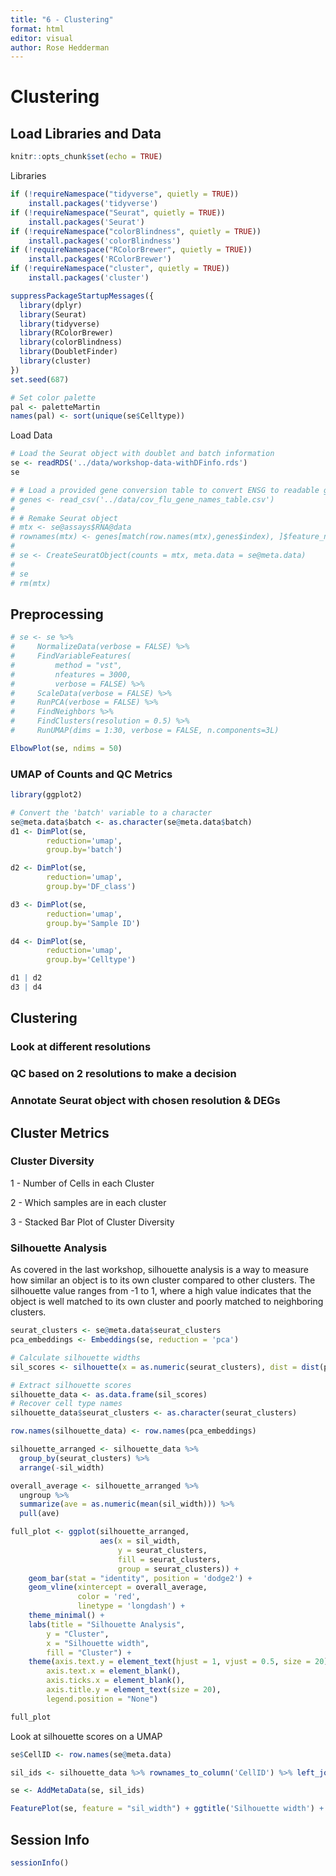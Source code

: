 ```yaml
---
title: "6 - Clustering"
format: html
editor: visual
author: Rose Hedderman
---
```


# Clustering

## Load Libraries and Data


```r
knitr::opts_chunk$set(echo = TRUE)
```

Libraries
```r
if (!requireNamespace("tidyverse", quietly = TRUE))
    install.packages('tidyverse')
if (!requireNamespace("Seurat", quietly = TRUE))
    install.packages('Seurat')
if (!requireNamespace("colorBlindness", quietly = TRUE))
    install.packages('colorBlindness')
if (!requireNamespace("RColorBrewer", quietly = TRUE))
    install.packages('RColorBrewer')
if (!requireNamespace("cluster", quietly = TRUE))
    install.packages('cluster')
```

```r
suppressPackageStartupMessages({
  library(dplyr)
  library(Seurat)
  library(tidyverse)
  library(RColorBrewer)
  library(colorBlindness)
  library(DoubletFinder)
  library(cluster)
})
set.seed(687)

# Set color palette
pal <- paletteMartin
names(pal) <- sort(unique(se$Celltype))
```

Load Data
```r
# Load the Seurat object with doublet and batch information
se <- readRDS('../data/workshop-data-withDFinfo.rds')
se 

# # Load a provided gene conversion table to convert ENSG to readable gene symbols
# genes <- read_csv('../data/cov_flu_gene_names_table.csv') 
# 
# # Remake Seurat object
# mtx <- se@assays$RNA@data
# rownames(mtx) <- genes[match(row.names(mtx),genes$index), ]$feature_name
# 
# se <- CreateSeuratObject(counts = mtx, meta.data = se@meta.data)
# 
# se
# rm(mtx)
```
## Preprocessing

```r
# se <- se %>%
#     NormalizeData(verbose = FALSE) %>%
#     FindVariableFeatures(
#         method = "vst",
#         nfeatures = 3000,
#         verbose = FALSE) %>%
#     ScaleData(verbose = FALSE) %>%
#     RunPCA(verbose = FALSE) %>%
#     FindNeighbors %>%
#     FindClusters(resolution = 0.5) %>%
#     RunUMAP(dims = 1:30, verbose = FALSE, n.components=3L)

ElbowPlot(se, ndims = 50)
```

### UMAP of Counts and QC Metrics

```r
library(ggplot2)

# Convert the 'batch' variable to a character
se@meta.data$batch <- as.character(se@meta.data$batch)
d1 <- DimPlot(se,
        reduction='umap',
        group.by='batch')

d2 <- DimPlot(se,
        reduction='umap',
        group.by='DF_class')

d3 <- DimPlot(se,
        reduction='umap',
        group.by='Sample ID')

d4 <- DimPlot(se,
        reduction='umap',
        group.by='Celltype')

d1 | d2
d3 | d4
```

## Clustering

### Look at different resolutions

### QC based on 2 resolutions to make a decision

### Annotate Seurat object with chosen resolution & DEGs


## Cluster Metrics

### Cluster Diversity
1 - Number of Cells in each Cluster

2 - Which samples are in each cluster

3 - Stacked Bar Plot of Cluster Diversity

### Silhouette Analysis
As covered in the last workshop, silhouette analysis is a way to measure how similar an object is to its own cluster compared to other clusters. The silhouette value ranges from -1 to 1, where a high value indicates that the object is well matched to its own cluster and poorly matched to neighboring clusters.

```r
seurat_clusters <- se@meta.data$seurat_clusters
pca_embeddings <- Embeddings(se, reduction = 'pca')

# Calculate silhouette widths
sil_scores <- silhouette(x = as.numeric(seurat_clusters), dist = dist(pca_embeddings))

# Extract silhouette scores
silhouette_data <- as.data.frame(sil_scores)
# Recover cell type names
silhouette_data$seurat_clusters <- as.character(seurat_clusters)

row.names(silhouette_data) <- row.names(pca_embeddings)

silhouette_arranged <- silhouette_data %>% 
  group_by(seurat_clusters) %>% 
  arrange(-sil_width)
```

```r
overall_average <- silhouette_arranged %>% 
  ungroup %>% 
  summarize(ave = as.numeric(mean(sil_width))) %>% 
  pull(ave)

full_plot <- ggplot(silhouette_arranged, 
                    aes(x = sil_width, 
                        y = seurat_clusters, 
                        fill = seurat_clusters, 
                        group = seurat_clusters)) +
    geom_bar(stat = "identity", position = 'dodge2') +
    geom_vline(xintercept = overall_average,
               color = 'red',
               linetype = 'longdash') +
    theme_minimal() +
    labs(title = "Silhouette Analysis",
        y = "Cluster",
        x = "Silhouette width",
        fill = "Cluster") +
    theme(axis.text.y = element_text(hjust = 1, vjust = 0.5, size = 20),
        axis.text.x = element_blank(),
        axis.ticks.x = element_blank(),
        axis.title.y = element_text(size = 20),
        legend.position = "None")

full_plot
```

Look at silhouette scores on a UMAP
```r
se$CellID <- row.names(se@meta.data)

sil_ids <- silhouette_data %>% rownames_to_column('CellID') %>% left_join(se@meta.data)

se <- AddMetaData(se, sil_ids)

FeaturePlot(se, feature = "sil_width") + ggtitle('Silhouette width') + scale_color_viridis_c(limits = c(-1,1), option = "magma") | d5
```

## Session Info

```r
sessionInfo()
```
